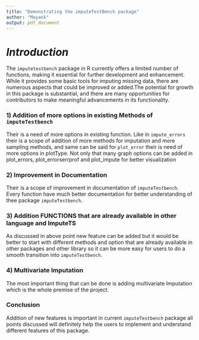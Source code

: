 ```yaml
---
title: "Demonstrating the imputeTestBench package"
author: "Mayank"
output: pdf_document
---
```


# *Introduction*

The `imputetestbench` package in R currently offers a limited number of functions, making it essential for further development and enhancement. While it provides some basic tools for imputing missing data, there are numerous aspects that could be improved or added.The potential for growth in this package is substantial, and there are many opportunities for contributors to make meaningful advancements in its functionality.

### 1) Addition of more options in existing Methods of `imputeTestbench`

Their is a need of more options in existing function. Like in `impute_errors` their is a scope of addition of more methods for imputation and more  sampling methods, and same can be said for `plot_error` their is need of more options in plotType. Not only that many graph options can be added in plot_errors, plot_errorserrprof and plot_impute for better visualization

### 2) Improvement in Documentation

Their is a scope of improvement in documentation of `imputeTestbench`. Every function have much better documentation for better understanding of thee package `imputeTestbench`.

### 3) Addition FUNCTIONS that are already available in other language and ImputeTS 

As discussed in above point new feature can be added but it would be better to start with different methods and option that are already available in other packages and other library so it can be more easy for users to do a smooth transition into `imputeTestbench`.

### 4) Multivariate Imputation 

The most important thing that can be done is adding multivariate Imputation which is the whole premise of the project.


### Conclusion 

Addition of new features is important in current `imputeTestbench` package all points discussed will definitely help the users to implement and understand different features of this package.


